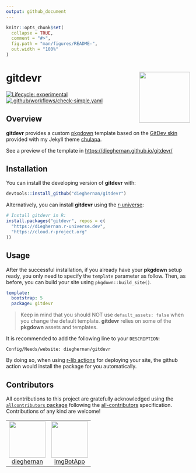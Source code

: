 ```yaml
---
output: github_document
---
```


<!-- README.md is generated from README.Rmd. Please edit that file -->

```r
knitr::opts_chunk$set(
  collapse = TRUE,
  comment = "#>",
  fig.path = "man/figures/README-",
  out.width = "100%"
)
```

# gitdevr <img src="man/figures/logo.png" align="right" height="139"/>

<!-- badges: start -->

[![Lifecycle:
experimental](https://img.shields.io/badge/lifecycle-experimental-orange.svg)](https://lifecycle.r-lib.org/articles/stages.html#experimental)
[![.github/workflows/check-simple.yaml](https://github.com/dieghernan/gitdevr/actions/workflows/check-simple.yaml/badge.svg)](https://github.com/dieghernan/gitdevr/actions/workflows/check-simple.yaml)

<!-- badges: end -->

## Overview

**gitdevr** provides a custom [pkgdown](https://pkgdown.r-lib.org) template
based on the [GitDev skin](https://dieghernan.github.io/chulapa/skins/gitdev)
provided with my Jekyll theme [chulapa](https://dieghernan.github.io/chulapa/).

See a preview of the template in <https://dieghernan.github.io/gitdevr/>

## Installation

You can install the developing version of **gitdevr** with:

```r
devtools::install_github("dieghernan/gitdevr")
```

Alternatively, you can install **gitdevr** using the
[r-universe](https://dieghernan.r-universe.dev/gitdevr):

```r
# Install gitdevr in R:
install.packages("gitdevr", repos = c(
  "https://dieghernan.r-universe.dev",
  "https://cloud.r-project.org"
))
```

## Usage

After the successful installation, if you already have your **pkgdown** setup
ready, you only need to specify the `template` parameter as follow. Then, as
before, you can build your site using `pkgdown::build_site()`.

```yml
template:
  bootstrap: 5
  package: gitdevr
```

> Keep in mind that you should NOT use `default_assets: false` when you change
> the default template. **gitdevr** relies on some of the **pkgdown** assets and
> templates.

It is recommended to add the following line to your `DESCRIPTION`:

```         
Config/Needs/website: dieghernan/gitdevr
```

By doing so, when using [r-lib
actions](https://github.com/r-lib/actions/tree/v2-branch/setup-r-dependencies)
for deploying your site, the github action would install the package for you
automatically.

## Contributors


<!-- ALL-CONTRIBUTORS-LIST:START - Do not remove or modify this section -->
<!-- prettier-ignore-start -->
<!-- markdownlint-disable -->

All contributions to this project are gratefully acknowledged using the [`allcontributors` package](https://github.com/ropensci/allcontributors) following the [all-contributors](https://allcontributors.org) specification. Contributions of any kind are welcome!

<table>

<tr>
<td align="center">
<a href="https://github.com/dieghernan">
<img src="https://avatars.githubusercontent.com/u/25656809?v=4" width="100px;" alt=""/>
</a><br>
<a href="https://github.com/dieghernan/gitdevr/commits?author=dieghernan">dieghernan</a>
</td>
<td align="center">
<a href="https://github.com/ImgBotApp">
<img src="https://avatars.githubusercontent.com/u/31427850?v=4" width="100px;" alt=""/>
</a><br>
<a href="https://github.com/dieghernan/gitdevr/commits?author=ImgBotApp">ImgBotApp</a>
</td>
</tr>

</table>

<!-- markdownlint-enable -->
<!-- prettier-ignore-end -->
<!-- ALL-CONTRIBUTORS-LIST:END -->


